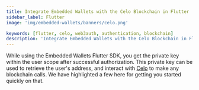 ```yaml
---
title: Integrate Embedded Wallets with the Celo Blockchain in Flutter
sidebar_label: Flutter
image: 'img/embedded-wallets/banners/celo.png'

keywords: [flutter, celo, web3auth, authentication, blockchain]
description: 'Integrate Embedded Wallets with the Celo Blockchain in Flutter | Embedded Wallets'
---
```



While using the Embedded Wallets Flutter SDK, you get the private key within the user scope after successful authorization. This private key can be used to retrieve the user's address, and interact with [Celo](https://celo.org/) to make any blockchain calls. We have highlighted a few here for getting you started quickly on that.

<EVMInteraction />
